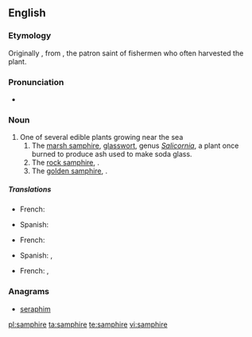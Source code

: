 ==English==
{{wikipedia}}

===Etymology===
Originally {{term|sampiere}}, from {{etyl|fr|en}} {{term|Saint Pierre|lang=fr}}, the patron saint of fishermen who often harvested the plant.

===Pronunciation===
* {{a|UK}} {{IPA|/sæm.ˈfaɪ.ə(ɹ)/|/sæm.ˈfə(ɹ)/}}

===Noun===
{{en-noun}}

# One of several edible plants growing near the sea
## The [[marsh samphire]], [[glasswort]], genus ''[[Salicornia]]'', a plant once burned to produce ash used to make soda glass.
## The [[rock samphire]], {{taxlink|Crithmum maritimum|species}}.
## The [[golden samphire]], {{taxlink|Inula crithmoides|species}}.

=====Translations=====
{{trans-top|marsh samphire}}
* French: {{t+|fr|salicorne|f}}
{{trans-mid}}
* Spanish: {{t+|es|salicornia|f}}
{{trans-bottom}}

{{trans-top|rock samphire}}
* French: {{t+|fr|criste marine|f}}
{{trans-mid}}
* Spanish: {{t+|es|hinojo marino|m}}, {{t+|es|perejil marino|m}}
{{trans-bottom}}

{{trans-top|golden samphire}}
* French: {{t+|fr|inule fausse criste|f}}, {{t+|fr|inule perce-pierre|f}}
{{trans-mid}}
{{trans-bottom}}

===Anagrams===
* [[seraphim#English|seraphim]]

[[pl:samphire]]
[[ta:samphire]]
[[te:samphire]]
[[vi:samphire]]